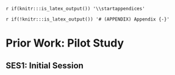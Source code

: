 `r if(knitr:::is_latex_output()) '\\startappendices'`

`r if(!knitr:::is_latex_output()) '# (APPENDIX) Appendix {-}'` 

<!-- If you feel it necessary to include an appendix, it goes here. The first appendix should include the commands above. -->

# Prior Work: Pilot Study {#app-pilot-study}

## SES1: Initial Session

<!-- A pilot study was conducted in the Summer of 2021 at the School of
Information, University of Texas at Austin (Texas iSchool). This was
mainly a feasibility study to determine the technical logistics and
participant retention rates. It included SES1, SES2, and SES3 from the
proposed study procedure (Figure
[\[fig-study-procedure\]](#fig-study-procedure){reference-type="ref"
reference="fig-study-procedure"}). There was no recording of individual
differences via recruitment, mid-term, and final surveys. It also did
not include submission of concept maps. Eight students from two courses
at the Texas iSchool -- *Academic Success in the Digital University*
(ACS), and *Information in Cyberspace* (CYB) -- participated in the
pilot study. The study ran from start of June 2021 to mid-August 2021.
There was no participant drop-off. Synchronous sessions (SES1 and SES3)
were conducted over the Zoom video conferencing platform. Log data was
captured using the YASBIL browser extension [@bhattacharya2021yasbil].
All setup and technical logistics worked out properly, without any major
technological issues. Details of the search task descriptions are
presented below. Participants were compensated with USD 15 for SES1, 15
points of extra course credit for longitudinal tracking in SES2, and USD
15 for SES3.

## SES1: Initial Session

Participants performed a training task to familiarise themselves with
the YASBIL browser extension. The they performed two search tasks as
described below. Each search task was followed by measurement of mental
workload using NASA-TLX.

 \
**Task 1: Financial Literacy** (Repeated in SES3)

::: displayquote
Money management and financial literacy are essential life skills, and
what better time to learn about them than in college? Write a note to
your future self, about essential money-related advice and skills that
college students should know and practice.

**What to do:**

-   Find at least 3 unique, good quality online resources that are
    relevant to this topic

-   Look for resources that help establish connections and develop a
    narrative

**What to deliver:**

-   Write a summary of the lessons, advice, and/or tips you found across
    the different resources. This is a note to your future self, so the
    narrative can be in a format that is most useful and interesting to
    YOU

-   Paste the links of ALL the resources that you finally selected to
    develop your narrative, in the second text box, one link per line
:::

 \
**Task 2: Social Media during COVID-19** (Topic was part of course
content in ACS and CYB)

::: displayquote
"What was the role of Social Media during the COVID-19 pandemic? How did
it affect people's lives during quarantine and social distancing?"
Suppose a family member (say your aunt) or a friend asked you these
question over a phone call, and you want to talk to them on this topic
for a couple of minutes.

**What to do:**

-   Find at least 3 unique, good quality online resources that are
    relevant to this topic

-   Look for resources that help establish connections and develop a
    narrative

**What to deliver:**

-   Write a short summary of the content that you found across the
    different resources. The length and writing style can be such that
    you can read it out to your family member/friend over a phone call,
    without them losing interest.

-   In the summary, briefly mention your thoughts about each resource -
    do you agree or disagree with the content in the resource? Anything
    else?

-   Paste the links of ALL the resources that you finally selected to
    develop your narrative, in the second text box, one link per line
:::

## SES2: Longitudinal Tracking

The longitudinal tracking session SES2 involved student participants
submitting log data for two final-project assignments for the ACS
course, and four final project assignments for the CYB course.
Participants received reminder emails to log and sync their data a few
days before each assignment was due. Seven (out of 8) participants
logged their data and synced it with our data server in a timely
fashion, without major technical issues. One participant CYB course
forgot to log their data for the first two assignments, despite the
email reminder. However, upon following up with them, they remembered to
log their data for the third and fourth sessions.

## SES3: Final Session {#sec-app-pilot-ses3}

All eight participants from SES1 completed SES3 (no drop off).
Participants performed two search tasks, and one website reliability
evaluation task as described below. All three tasks were followed by
measurement of mental workload using NASA-TLX. At the end of the tasks,
they underwent a short semi-structured interview to reflect on their
overall study experience. The interview questions can be found in
Appendix
[\[app-post-task-interview\]](#app-post-task-interview){reference-type="ref"
reference="app-post-task-interview"}.

 \
**Task 1: Financial Literacy** (Repeated from SES1)

::: displayquote
At the start of the semester, you wrote a note to your future self,
about essential money-related advice and skills that college students
should know and practice.

Here is what you wrote:\
`[dynamic content showing participants’ previous responses]`

Here are the resources you took help from:\
`[dynamic content showing participants’ previous responses]`

Now you have a chance to **update or revise the note with more
information**. You can either choose to write afresh, or copy-paste the
note from above into the first textbox below and add to it /edit it.
Feel free to search the web if you need to, after turning YASBIL on. You
can choose **NOT to search**, as well.

If you do choose to search, please paste the links of ALL the resources
that you finally selected for updating your note, one link per line, in
the second textbox. The links can be the same ones you visited earlier,
or different.

Did you need to search the web for updating the note? Why?
:::

 \
**Task 2: HTML CSS** (Topic was part of course content in ACS and CYB)

::: displayquote
In your course, you studied about websites, HTML, and CSS. Therefore,
for answering the questions below, **you may choose NOT to search the
web**, if you feel you can answer the questions reasonably well. If you
do need to search the web, feel free to do so, after turning on YASBIL.

As you understand these concepts, please explain (with examples if
necessary)

1.  what is the purpose of HTML?

2.  what is the purpose of CSS?

3.  how do HTML and CSS come together when someone visits a website?

List as many HTML tags as you can, one per line, in the following
format:\
`[HTML tag] - [few words explaining the function of the tag]`

List as many CSS properties as you can, one per line, in the following
format:\
`[CSS property] - [few words explaining the function of the property]`

Did you need to search the web for this task? Why?
:::

 \
**Task 3: Website Reliability Evaluation** (From Stanford History
Education Group[^1])

::: displayquote
You are researching children's health and come across this website:

[`https://acpeds.org`](https://acpeds.org){.uri}.

Please decide if this website is a trustworthy source of information on
children's health. You may use any information on this website, or you
can open a new tab and do an Internet search if you want. Take about 5
minutes to complete this task. Turn YASBIL on before proceeding.

Is this website a trustworthy source to learn about children's health?
Explain your answer, citing evidence from the webpages you used. Be sure
to provide the URLs to the webpages you cite in the next textbox.

Please paste the URLs to the webpages you used to explain your answer
above, one per line.
:::

**Grading Rubric for Task 3 (as provided by SHEG):**

::: displayquote
This task presents students with the website of the American College of
Pediatricians (ACPeds.org) and asks them whether it is a trustworthy
source to learn about children's health. Despite the site's professional
title and appearance, the American College of Pediatricians is not the
nation's major professional organization of pediatricians. That
designation belongs to the similarly named American Academy of
Pediatrics. The American College of Pediatricians is a conservative
advocacy organization established in 2002 in response to the American
Academy of Pediatrics' support of adoption by same-gender couples. The
American College of Pediatricians website features a mission statement
that reads, in part, "We recognize the basic father-mother family unit,
within the context of marriage, to be the optimal setting for childhood
development." News releases on the site include headlines like,
"Same-Sex Marriage -- Detrimental to Children" and "Know Your ABCs: The
Abortion Breast Cancer Link."

 \
This exercise is an open web search in which students are free to stay
on the American College of Pediatricians site or leave it to search for
information about the group. Successful students will look beyond the
surface features of the site and detect its agenda from its new releases
or other focus issues. A faster route, however, is to leave the site
almost immediately to search for reliable information about the true
agenda of this organization.

 \
**Mastery:** Student rejects the website as a trustworthy source and
provides a clear rationale. Student provides reliable supporting
evidence and cites the source of information.

**Emerging:** Student rejects the website as a trustworthy source and
provides supporting evidence. However, the response falls short of
Mastery because: *(i)* Student provides relevant evidence and says where
the evidence is from, but the explanation is incomplete; *(ii)* Student
provides a complete explanation that is supported by relevant evidence
but does not say where the evidence is from.

**Beginning:** Student rejects the source but provides an incoherent,
irrelevant, or unreasonable explanation; or the student simply accepts
the source as trustworthy.
:::

After Task 3, participants participated in a semi-structured interview
to reflect on their overall searching and learning experience, as well
as participating in the study. The questions asked in the interview are
presented in Appendix
[\[app-post-task-interview\]](#app-post-task-interview){reference-type="ref"
reference="app-post-task-interview"}.

[^1]: <https://cor.stanford.edu/curriculum/assessments/website-reliability> -->
